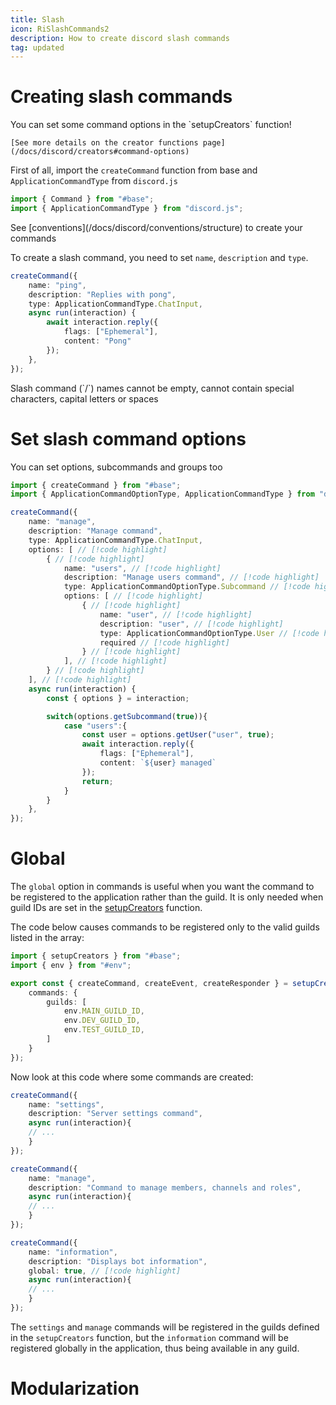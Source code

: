 ```yaml
---
title: Slash
icon: RiSlashCommands2
description: How to create discord slash commands
tag: updated
---
```


# Creating slash commands

<Callout type="success">
    You can set some command options in the `setupCreators` function!

    [See more details on the creator functions page](/docs/discord/creators#command-options)
</Callout>

First of all, import the `createCommand` function from base and `ApplicationCommandType` from `discord.js`

```ts
import { Command } from "#base";
import { ApplicationCommandType } from "discord.js";
```

<Callout type="info">
    See [conventions](/docs/discord/conventions/structure) to create your commands
</Callout>

To create a slash command, you need to set `name`, `description` and `type`.

```ts title="hello.ts"
createCommand({
    name: "ping",
    description: "Replies with pong",
    type: ApplicationCommandType.ChatInput,
    async run(interaction) {
        await interaction.reply({ 
            flags: ["Ephemeral"], 
            content: "Pong" 
        });
    },
});
```

<Callout type="danger">
    Slash command (`/`) names cannot be empty, cannot contain special characters, capital letters or spaces
</Callout>

# Set slash command options

You can set options, subcommands and groups too
```ts title="manage.ts"
import { createCommand } from "#base";
import { ApplicationCommandOptionType, ApplicationCommandType } from "discord.js";

createCommand({
    name: "manage",
    description: "Manage command",
    type: ApplicationCommandType.ChatInput,
    options: [ // [!code highlight]
        { // [!code highlight]
            name: "users", // [!code highlight] 
            description: "Manage users command", // [!code highlight]
            type: ApplicationCommandOptionType.Subcommand // [!code highlight]
            options: [ // [!code highlight]
                { // [!code highlight]
                    name: "user", // [!code highlight]
                    description: "user", // [!code highlight]
                    type: ApplicationCommandOptionType.User // [!code highlight]
                    required // [!code highlight]
                } // [!code highlight]
            ], // [!code highlight]
        } // [!code highlight]
    ], // [!code highlight]
    async run(interaction) {
        const { options } = interaction;

        switch(options.getSubcommand(true)){
            case "users":{
                const user = options.getUser("user", true);
                await interaction.reply({ 
                    flags: ["Ephemeral"], 
                    content: `${user} managed` 
                });
                return;
            }
        }
    },
});
```

# Global

The `global` option in commands is useful when you want the command to be registered to the application rather than the guild. It is only needed when guild IDs are set in the [setupCreators](/docs/discord/creators/#commandoptions) function.

The code below causes commands to be registered only to the valid guilds listed in the array:
```ts title="src/discord/index.ts"
import { setupCreators } from "#base";
import { env } from "#env";

export const { createCommand, createEvent, createResponder } = setupCreators({
    commands: {
        guilds: [
            env.MAIN_GUILD_ID,
            env.DEV_GUILD_ID,
            env.TEST_GUILD_ID,
        ]
    }
});
```

Now look at this code where some commands are created:

```ts
createCommand({
    name: "settings",
    description: "Server settings command",
    async run(interaction){
    // ...
    }
});

createCommand({
    name: "manage",
    description: "Command to manage members, channels and roles",
    async run(interaction){
    // ...
    }
});

createCommand({
    name: "information",
    description: "Displays bot information",
    global: true, // [!code highlight]
    async run(interaction){
    // ...
    }
});
```

The `settings` and `manage` commands will be registered in the guilds defined in the `setupCreators` function, but the `information` command will be registered globally in the application, thus being available in any guild.

# Modularization